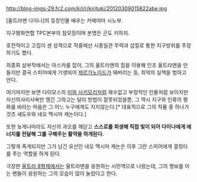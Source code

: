 http://blog-imgs-29.fc2.com/k/i/r/kirituki/20120309015822abe.jpg

[울트라맨 다이나]의 등장인물 배우는 카메야마 시노부.

지구평화연합 TPC본부의 참모장이며 본명은 곤도 키하치.

호전적이고 고집이 센 성격으로 작중에선 시종일관 무력과 삽질로 통한 지구방위를 주장하기도 했다.

최종회 삼부작에서는 아스카를 잡아, 그의 울트라맨의 힘을 이용해 인조 울트라맨을 만들지만 결국 스피어에게 기생되어 [[제르가노이드]]가 돼버리는 등, 최악의 실책을 범하고 만다.

여기까지만 보면 다이모스의 [[미와 사키모리]]처럼 재수없고 부정적인 인물처럼 보이지만 자신의사리사욕만 챙긴 그하고는 달리 방법이 잘못되었을뿐, 그 역시 지구와 인류의 평화를 바라는 마음은 그 어느 누구에게도 지지않는다.[* 대표적으로 그의 작품 중 하나가 것츠 섀도우와 네오 맥시마 캐논이다.]

또한 늦게나마라도 자신의 과오를 깨닫고 '''스스로를 희생해 직접 빛이 되어 다이나에게 에너지를 전달해 그를 구해주는 활약을 하게된다.'''

그렇게 죽게되지만 그가 남긴 유산인 네오 맥시마 캐논은 이후 그란 스피어에게 결정타를 주는 역할을 하게 된다.

극장판 [[울트라 8형제]]에서는 울트라맨을 응원하는 시민역으로 나왔는데, 그의 행보를 아는 팬들이 응원하는 그의 모습이 많이 놀랐다고 한다.
